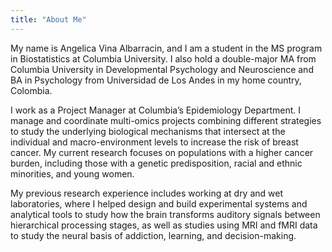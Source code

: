 ```yaml
---
title: "About Me"
---
```




My name is Angelica Vina Albarracin, and I am a student in the MS program in Biostatistics at Columbia University. I also hold a double-major MA from Columbia University in Developmental Psychology and Neuroscience and BA in Psychology from Universidad de Los Andes in my home country, Colombia.

I work as a Project Manager at Columbia's Epidemiology Department. I manage and coordinate multi-omics projects combining different strategies to study the underlying biological mechanisms that intersect at the individual and macro-environment levels to increase the risk of breast cancer. My current research focuses on populations with a higher cancer burden, including those with a genetic predisposition, racial and ethnic minorities, and young women.

My previous research experience includes working at dry and wet laboratories, where I helped design and build experimental systems and analytical tools to study how the brain transforms auditory signals between hierarchical processing stages, as well as studies using MRI and fMRI data to study the neural basis of addiction, learning, and decision-making.
